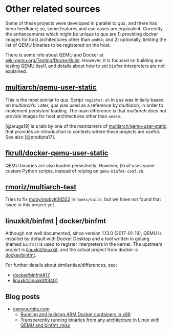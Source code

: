 # Other related sources

Some of these projects were developed in parallel to *qus*, and there has been feedback; so, some features and use cases are equivalent. Currently, the enhancements which might be unique to *qus* are 1) providing docker images for host architectures other than `amd64`; and 2) optionally, limiting the list of QEMU binaries to be registered on the host.

<aside>
There is some info about QEMU and Docker at [wiki.qemu.org/Testing/DockerBuild](https://wiki.qemu.org/Testing/DockerBuild). However, it is focused on building and testing QEMU itself, and details about how to set `binfmt` interpreters are not explained.
</aside>

## [multiarch/qemu-user-static](https://github.com/multiarch/qemu-user-static)

This is the most similar to *qus*. Script `register.sh` in *qus* was initially based on *multiarch*'s. Later, *qus* was used as a reference by *multiarch*, in order to implement *persistent* loading. The main difference is that *multiarch* does not provide images for host architectures other than `amd64`.

[@aruga19] is a talk by one of the maintainers of [multiarch/qemu-user-static](https://github.com/multiarch/qemu-user-static) that provides an introduction to contexts where these projects are useful.
See also [@pradipta17].

## [fkrull/docker-qemu-user-static](https://github.com/fkrull/docker-qemu-user-static/)

QEMU binaries are also loaded persistently. However, *fkrull* uses some custom Python scripts, instead of relying on `qemu-binfmt-conf.sh`.

## [rmoriz/multiarch-test](https://github.com/rmoriz/multiarch-test)

Tries to fix [moby/moby#36552](https://github.com/moby/moby/issues/36552) in `hooks/build`, but we have not found that issue in this project yet.

## linuxkit/binfmt | docker/binfmt

Although not well documented, since version 1.13.0 (2017-01-19), QEMU is installed by default with Docker Desktop and a tool written in golang (named `binfmt`) is used to register interpreters in the kernel. The upstream project is [linuxkit/linuxkit](https://github.com/linuxkit/linuxkit), and the actual project from docker is [docker/binfmt](https://github.com/docker/binfmt).

For further details about similarities/differences, see:

- [docker/binfmt#17](https://github.com/docker/binfmt/issues/17)
- [linuxkit/linuxkit#3401](https://github.com/linuxkit/linuxkit/issues/3401)

## Blog posts

- [ownyourbits.com](https://ownyourbits.com)
    - [Running and building ARM Docker containers in x86](https://ownyourbits.com/2018/06/27/running-and-building-arm-docker-containers-in-x86/)
    - [Transparently running binaries from any architecture in Linux with QEMU and binfmt_misc](https://ownyourbits.com/2018/06/13/transparently-running-binaries-from-any-architecture-in-linux-with-qemu-and-binfmt_misc/)
